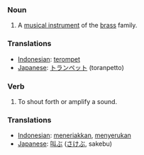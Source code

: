 === Noun ===
# A [[musical instrument]] of the [[brass]] family.

=== Translations ===
*[[Indonesian]]: [[terompet]]
*[[Japanese]]: [[トランペット]] (toranpetto)

=== Verb ===
# To shout forth or amplify a sound.

=== Translations ===
*[[Indonesian]]: [[teriak|meneriakkan]], [[seru|menyerukan]]
*[[Japanese]]: [[叫ぶ]] ([[さけぶ]], sakebu)